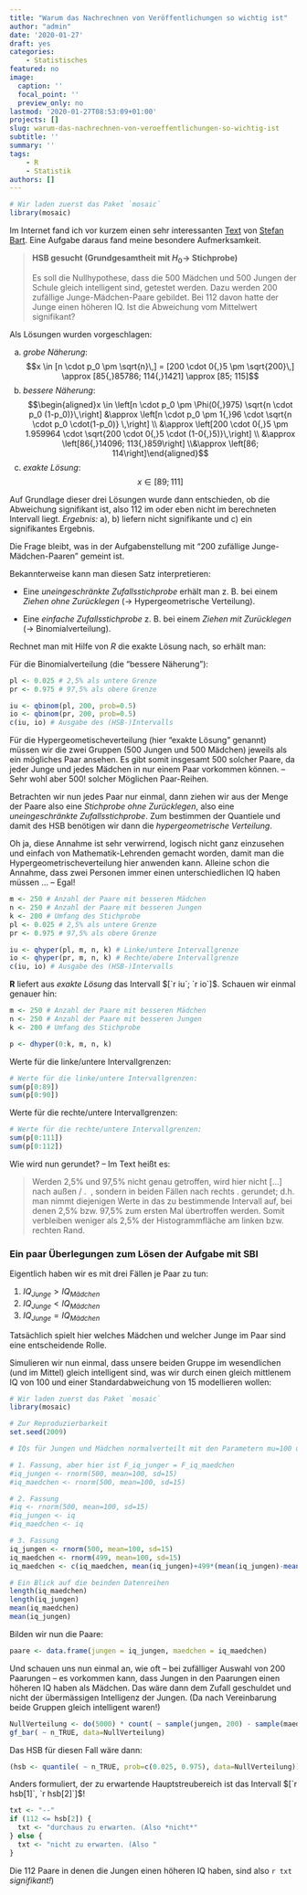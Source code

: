 ```yaml
---
title: "Warum das Nachrechnen von Veröffentlichungen so wichtig ist"
author: "admin"
date: '2020-01-27'
draft: yes
categories: 
    - Statistisches
featured: no
image:
  caption: ''
  focal_point: ''
  preview_only: no
lastmod: '2020-01-27T08:53:09+01:00'
projects: []
slug: warum-das-nachrechnen-von-veroeffentlichungen-so-wichtig-ist
subtitle: ''
summary: ''
tags:
    - R
    - Statistik
authors: []
---
```

```r
# Wir laden zuerst das Paket `mosaic`
library(mosaic)
```

Im Internet fand ich vor kurzem einen sehr interessanten [Text](http://www.stefanbartz.de/dateien/Vorsicht-bei-der-sigma-Regel.pdf) von [Stefan Bart](http://www.stefanbartz.de). Eine Aufgabe daraus fand meine besondere Aufmerksamkeit.

> **HSB gesucht (Grundgesamtheit mit $H_0 \rightarrow$ Stichprobe)**
> 
> Es soll die Nullhypothese, dass die 500 Mädchen und 500 Jungen der Schule gleich intelligent sind, getestet werden. 
> Dazu werden 200 zufällige Junge-Mädchen-Paare gebildet. 
> Bei 112 davon hatte der Junge einen höheren IQ. Ist die Abweichung vom Mittelwert signifikant?

Als Lösungen wurden vorgeschlagen:

a) *grobe Näherung*:
$$x \in [n \cdot p_0 \pm \sqrt{n}\,] = [200 \cdot 0{,}5 \pm \sqrt{200}\,] \approx [85{,}85786; 114{,}1421] \approx [85; 115]$$
b) *bessere Näherung*: 
$$\begin{aligned}x \in \left[n \cdot p_0 \pm \Phi(0{,}975) \sqrt{n \cdot p_0 (1-p_0)}\,\right] &\approx \left[n \cdot p_0 \pm 1{,}96 \cdot \sqrt{n \cdot p_0 \cdot(1-p_0)} \,\right] \\ &\approx \left[200 \cdot 0{,}5 \pm 1.959964 \cdot \sqrt{200 \cdot 0{,}5 \cdot (1-0{,}5)}\,\right] \\ &\approx \left[86{,}14096; 113{,}859\right] \\&\approx \left[86; 114\right]\end{aligned}$$ 
c) *exakte Lösung*: 
$$x \in [89; 111]$$

Auf Grundlage dieser drei Lösungen wurde dann entschieden, ob die Abweichung signifikant ist, also 112 im oder eben nicht im berechneten Intervall liegt. *Ergebnis:* a), b) liefern nicht signifikante und c) ein signifikantes Ergebnis.

Die Frage bleibt, was in der Aufgabenstellung mit "200 zufällige Junge-Mädchen-Paaren" gemeint ist.

Bekannterweise kann man diesen Satz interpretieren:

-  Eine *uneingeschränkte Zufallsstichprobe* erhält man z. B. bei einem *Ziehen ohne Zurücklegen* ($\rightarrow$ Hypergeometrische Verteilung).

-  Eine *einfache Zufallsstichprobe* z. B. bei einem *Ziehen mit Zurücklegen* ($\rightarrow$ Binomialverteilung). 


Rechnet man mit Hilfe von *R* die exakte Lösung nach, so erhält man:

Für die Binomialverteilung (die "bessere Näherung"):
```r
pl <- 0.025 # 2,5% als untere Grenze
pr <- 0.975 # 97,5% als obere Grenze

iu <- qbinom(pl, 200, prob=0.5)
io <- qbinom(pr, 200, prob=0.5)
c(iu, io) # Ausgabe des (HSB-)Intervalls
```

Für die Hypergeometischeverteilung (hier "exakte Lösung" genannt) müssen wir die zwei Gruppen (500 Jungen und 500 Mädchen) jeweils als ein mögliches Paar ansehen. Es gibt somit insgesamt 500 solcher Paare, da jeder Junge und jedes Mädchen in nur einem Paar vorkommen können. -- Sehr wohl aber 500! solcher Möglichen Paar-Reihen.

Betrachten wir nun jedes Paar nur einmal, dann ziehen wir aus der Menge der Paare also eine *Stichprobe ohne Zurücklegen*, also eine *uneingeschränkte Zufallsstichprobe*. 
Zum bestimmen der Quantiele und damit des HSB benötigen wir dann die *hypergeometrische Verteilung*.


Oh ja, diese Annahme ist sehr verwirrend, logisch nicht ganz einzusehen und einfach von Mathematik-Lehrenden gemacht worden, damit man die Hypergeometrischeverteilung hier anwenden kann. Alleine schon die Annahme, dass zwei Personen immer einen unterschiedlichen IQ haben müssen ... -- Egal!



```r
m <- 250 # Anzahl der Paare mit besseren Mädchen
n <- 250 # Anzahl der Paare mit besseren Jungen
k <- 200 # Umfang des Stichprobe
pl <- 0.025 # 2,5% als untere Grenze
pr <- 0.975 # 97,5% als obere Grenze

iu <- qhyper(pl, m, n, k) # Linke/untere Intervallgrenze
io <- qhyper(pr, m, n, k) # Rechte/obere Intervallgrenze
c(iu, io) # Ausgabe des (HSB-)Intervalls
```


**R** liefert aus *exakte Lösung* das Intervall $[`r iu`; `r io`]$. Schauen wir einmal genauer hin:

```r
m <- 250 # Anzahl der Paare mit besseren Mädchen
n <- 250 # Anzahl der Paare mit besseren Jungen
k <- 200 # Umfang des Stichprobe

p <- dhyper(0:k, m, n, k)
```

Werte für die linke/untere Intervallgrenzen:

```r
# Werte für die linke/untere Intervallgrenzen:
sum(p[0:89])
sum(p[0:90])
```

Werte für die rechte/untere Intervallgrenzen:

```r
# Werte für die rechte/untere Intervallgrenzen:
sum(p[0:111])
sum(p[0:112])
```

Wie wird nun gerundet? -- Im Text heißt es:

> Werden 2,5% und 97,5% nicht genau getroffen, wird hier nicht [...] nach außen / . \ , sondern in beiden Fällen nach rechts \.\ gerundet; 
> d.h. man nimmt diejenigen Werte in das zu bestimmende Intervall auf, bei denen 2,5% bzw. 97,5% zum ersten Mal
> übertroffen werden. Somit verbleiben weniger als 2,5% der Histogrammfläche am linken bzw. rechten Rand.


### Ein paar Überlegungen zum Lösen der Aufgabe mit SBI

Eigentlich haben wir es mit drei Fällen je Paar zu tun:

1. $IQ_{Junge} > IQ_{Mädchen}$
2. $IQ_{Junge} < IQ_{Mädchen}$
3. $IQ_{Junge} = IQ_{Mädchen}$

Tatsächlich spielt hier welches Mädchen und welcher Junge im Paar sind eine entscheidende Rolle. 

Simulieren wir nun einmal, dass unsere beiden Gruppe im wesendlichen (und im Mittel) gleich intelligent sind, was wir durch einen gleich mittlenem IQ von 100 und einer Standardabweichung von 15 modellieren wollen:

```r
# Wir laden zuerst das Paket `mosaic`
library(mosaic)

# Zur Reproduzierbarkeit
set.seed(2009)

# IQs für Jungen und Mädchen normalverteilt mit den Parametern mu=100 und sigma=15

# 1. Fassung, aber hier ist F_iq_junger = F_iq_maedchen
#iq_jungen <- rnorm(500, mean=100, sd=15)
#iq_maedchen <- rnorm(500, mean=100, sd=15)

# 2. Fassung
#iq <- rnorm(500, mean=100, sd=15)
#iq_jungen <- iq
#iq_maedchen <- iq

# 3. Fassung
iq_jungen <- rnorm(500, mean=100, sd=15)
iq_maedchen <- rnorm(499, mean=100, sd=15)
iq_maedchen <- c(iq_maedchen, mean(iq_jungen)+499*(mean(iq_jungen)-mean(iq_maedchen)))

# Ein Blick auf die beinden Datenreihen
length(iq_maedchen)
length(iq_jungen)
mean(iq_maedchen)
mean(iq_jungen)
```


Bilden wir nun die Paare:

```r
paare <- data.frame(jungen = iq_jungen, maedchen = iq_maedchen)
```


Und schauen uns nun einmal an, wie oft -- bei zufälliger Auswahl von 200 Paarungen -- es vorkommen kann, dass Jungen in den Paarungen einen höheren IQ haben als Mädchen. Das wäre dann dem Zufall geschuldet und nicht der übermässigen Intelligenz der Jungen. (Da nach Vereinbarung beide Gruppen gleich intelligent waren!)

```r
NullVerteilung <- do(5000) * count( ~ sample(jungen, 200) - sample(maedchen, 200) > 0, data=paare)
gf_bar( ~ n_TRUE, data=NullVerteilung)
```


Das HSB für diesen Fall wäre dann:
```r
(hsb <- quantile( ~ n_TRUE, prob=c(0.025, 0.975), data=NullVerteilung))
```
 
Anders formuliert, der zu erwartende Hauptstreubereich ist das Intervall $[`r hsb[1]`, `r hsb[2]`]$!

```r
txt <- "--"
if (112 <= hsb[2]) { 
  txt <- "durchaus zu erwarten. (Also *nicht*"
} else { 
  txt <- "nicht zu erwarten. (Also "
}
```

Die 112 Paare in denen die Jungen einen höheren IQ haben, sind also `r txt` *signifikant!*)


